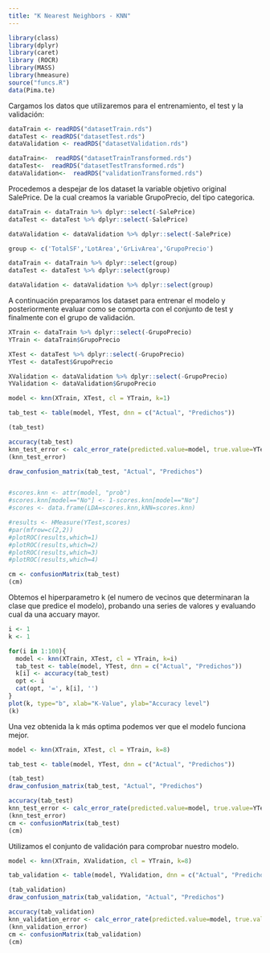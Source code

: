 ```yaml
---
title: "K Nearest Neighbors - KNN"
---
```



```r
library(class)
library(dplyr)
library(caret)
library (ROCR)
library(MASS)
library(hmeasure)
source("funcs.R")
data(Pima.te) 

```

Cargamos los datos que utilizaremos para el entrenamiento, el test y la validación:

```r

dataTrain <- readRDS("datasetTrain.rds")
dataTest <- readRDS("datasetTest.rds")
dataValidation <- readRDS("datasetValidation.rds")

dataTrain<-  readRDS("datasetTrainTransformed.rds")
dataTest<-  readRDS("datasetTestTransformed.rds")
dataValidation<-  readRDS("validationTransformed.rds")


```

Procedemos a despejar de los dataset la variable objetivo original SalePrice. De la cual creamos la variable GrupoPrecio, del tipo categorica.

```r

dataTrain <- dataTrain %>% dplyr::select(-SalePrice)
dataTest <- dataTest %>% dplyr::select(-SalePrice)

dataValidation <- dataValidation %>% dplyr::select(-SalePrice)

group <- c('TotalSF','LotArea','GrLivArea','GrupoPrecio')

dataTrain <- dataTrain %>% dplyr::select(group)
dataTest <- dataTest %>% dplyr::select(group)

dataValidation <- dataValidation %>% dplyr::select(group)

```

A continuación preparamos los dataset para entrenar el modelo y posteriormente evaluar como se comporta con el conjunto de test y finalmente con el grupo de validación.

```r

XTrain <- dataTrain %>% dplyr::select(-GrupoPrecio)
YTrain <- dataTrain$GrupoPrecio

XTest <- dataTest %>% dplyr::select(-GrupoPrecio)
YTest <- dataTest$GrupoPrecio

XValidation <- dataValidation %>% dplyr::select(-GrupoPrecio)
YValidation <- dataValidation$GrupoPrecio

```


```r

model <- knn(XTrain, XTest, cl = YTrain, k=1)

```

```r

tab_test <- table(model, YTest, dnn = c("Actual", "Predichos"))

(tab_test)

accuracy(tab_test)
knn_test_error <- calc_error_rate(predicted.value=model, true.value=YTest)
(knn_test_error)

draw_confusion_matrix(tab_test, "Actual", "Predichos")


#scores.knn <- attr(model, "prob")
#scores.knn[model=="No"] <- 1-scores.knn[model=="No"]
#scores <- data.frame(LDA=scores.knn,kNN=scores.knn)

#results <- HMeasure(YTest,scores)
#par(mfrow=c(2,2))
#plotROC(results,which=1)
#plotROC(results,which=2)
#plotROC(results,which=3)
#plotROC(results,which=4)
```

```r

cm <- confusionMatrix(tab_test)
(cm)
```

Obtemos el hiperparametro k (el numero de vecinos que determinaran la clase que predice el modelo), probando una series de valores y evaluando cual da una accuary mayor.

```r
i <- 1
k <- 1

for(i in 1:100){
  model <- knn(XTrain, XTest, cl = YTrain, k=i)
  tab_test <- table(model, YTest, dnn = c("Actual", "Predichos"))
  k[i] <- accuracy(tab_test)
  opt <- i
  cat(opt, '=', k[i], '')
}
plot(k, type="b", xlab="K-Value", ylab="Accuracy level")
(k)
```
Una vez obtenida la k más optima podemos ver que el modelo funciona mejor.

```r

model <- knn(XTrain, XTest, cl = YTrain, k=8)

```

```r

tab_test <- table(model, YTest, dnn = c("Actual", "Predichos"))

(tab_test)
draw_confusion_matrix(tab_test, "Actual", "Predichos")

accuracy(tab_test)
knn_test_error <- calc_error_rate(predicted.value=model, true.value=YTest)
(knn_test_error)
cm <- confusionMatrix(tab_test)
(cm)
```

Utilizamos el conjunto de validación para comprobar nuestro modelo.

```r

model <- knn(XTrain, XValidation, cl = YTrain, k=8)

```

```r

tab_validation <- table(model, YValidation, dnn = c("Actual", "Predichos"))

(tab_validation)
draw_confusion_matrix(tab_validation, "Actual", "Predichos")

accuracy(tab_validation)
knn_validation_error <- calc_error_rate(predicted.value=model, true.value=YValidation)
(knn_validation_error)
cm <- confusionMatrix(tab_validation)
(cm)

```
